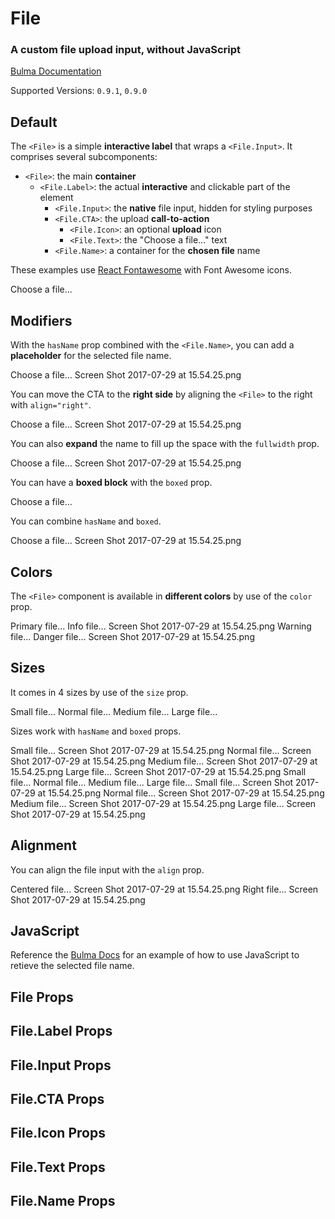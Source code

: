 


<Meta title="Form/File" component={File} />

# File

### A custom **file upload** input, without JavaScript

[Bulma Documentation](https://bulma.io/documentation/form/file/)

Supported Versions: `0.9.1`, `0.9.0`

## Default

The `<File>` is a simple **interactive label** that wraps a `<File.Input>`. It comprises several subcomponents:

- `<File>`: the main **container**
  - `<File.Label>`: the actual **interactive** and clickable part of the element
    - `<File.Input>`: the **native** file input, hidden for styling purposes
    - `<File.CTA>`: the upload **call-to-action**
      - `<File.Icon>`: an optional **upload** icon
      - `<File.Text>`: the "Choose a file…" text
    - `<File.Name>`: a container for the **chosen file** name

These examples use [React Fontawesome](https://github.com/FortAwesome/react-fontawesome) with Font Awesome icons.

<Canvas>
  <Story name="Default">
    <File>
      <File.Label>
        <File.Input name="resume" />
        <File.CTA>
          <File.Icon>
            <FontAwesomeIcon icon={faUpload} />
          </File.Icon>
          <File.Text>
            Choose a file...
          </File.Text>
        </File.CTA>
      </File.Label>
    </File>
  </Story>
</Canvas>

## Modifiers

With the `hasName` prop combined with the `<File.Name>`, you can add a **placeholder** for the selected file name.

<Canvas>
  <Story name="With name">
    <File hasName>
      <File.Label>
        <File.Input name="resume" />
        <File.CTA>
          <File.Icon>
            <FontAwesomeIcon icon={faUpload} />
          </File.Icon>
          <File.Text>
            Choose a file...
          </File.Text>
        </File.CTA>
        <File.Name>
          Screen Shot 2017-07-29 at 15.54.25.png
        </File.Name>
      </File.Label>
    </File>
  </Story>
</Canvas>

You can move the CTA to the **right side** by aligning the `<File>` to the right with `align="right"`.

<Canvas>
  <Story name="With CTA right">
    <File align="right" hasName>
      <File.Label>
        <File.Input name="resume" />
        <File.CTA>
          <File.Icon>
            <FontAwesomeIcon icon={faUpload} />
          </File.Icon>
          <File.Text>
            Choose a file...
          </File.Text>
        </File.CTA>
        <File.Name>
          Screen Shot 2017-07-29 at 15.54.25.png
        </File.Name>
      </File.Label>
    </File>
  </Story>
</Canvas>

You can also **expand** the name to fill up the space with the `fullwidth` prop.

<Canvas>
  <Story name="Fullwidth">
    <File hasName fullwidth>
      <File.Label>
        <File.Input name="resume" />
        <File.CTA>
          <File.Icon>
            <FontAwesomeIcon icon={faUpload} />
          </File.Icon>
          <File.Text>
            Choose a file...
          </File.Text>
        </File.CTA>
        <File.Name>
          Screen Shot 2017-07-29 at 15.54.25.png
        </File.Name>
      </File.Label>
    </File>
  </Story>
</Canvas>

You can have a **boxed block** with the `boxed` prop.

<Canvas>
  <Story name="Boxed">
    <File boxed>
      <File.Label>
        <File.Input name="resume" />
        <File.CTA>
          <File.Icon>
            <FontAwesomeIcon icon={faUpload} />
          </File.Icon>
          <File.Text>
            Choose a file...
          </File.Text>
        </File.CTA>
      </File.Label>
    </File>
  </Story>
</Canvas>

You can combine `hasName` and `boxed`.

<Canvas>
  <Story name="Boxed with name">
    <File hasName boxed>
      <File.Label>
        <File.Input name="resume" />
        <File.CTA>
          <File.Icon>
            <FontAwesomeIcon icon={faUpload} />
          </File.Icon>
          <File.Text>
            Choose a file...
          </File.Text>
        </File.CTA>
        <File.Name>
          Screen Shot 2017-07-29 at 15.54.25.png
        </File.Name>
      </File.Label>
    </File>
  </Story>
</Canvas>

## Colors

The `<File>` component is available in **different colors** by use of the `color` prop.

<Canvas>
  <Story name="Colors">
    <Field>
      <File color="primary">
        <File.Label>
          <File.Input name="resume" />
          <File.CTA>
            <File.Icon>
              <FontAwesomeIcon icon={faUpload} />
            </File.Icon>
            <File.Text>
              Primary file...
            </File.Text>
          </File.CTA>
        </File.Label>
      </File>
    </Field>
    <Field>
      <File color="info" hasName>
        <File.Label>
          <File.Input name="resume" />
          <File.CTA>
            <File.Icon>
              <FontAwesomeIcon icon={faUpload} />
            </File.Icon>
            <File.Text>
              Info file...
            </File.Text>
          </File.CTA>
          <File.Name>
            Screen Shot 2017-07-29 at 15.54.25.png
          </File.Name>
        </File.Label>
      </File>
    </Field>
    <Field>
      <File color="warning" boxed>
        <File.Label>
          <File.Input name="resume" />
          <File.CTA>
            <File.Icon>
              <FontAwesomeIcon icon={faCloudUploadAlt} />
            </File.Icon>
            <File.Text>
              Warning file...
            </File.Text>
          </File.CTA>
        </File.Label>
      </File>
    </Field>
    <Field>
      <File color="danger" boxed hasName>
        <File.Label>
          <File.Input name="resume" />
          <File.CTA>
            <File.Icon>
              <FontAwesomeIcon icon={faCloudUploadAlt} />
            </File.Icon>
            <File.Text>
              Danger file...
            </File.Text>
          </File.CTA>
          <File.Name>
            Screen Shot 2017-07-29 at 15.54.25.png
          </File.Name>
        </File.Label>
      </File>
    </Field>
  </Story>
</Canvas>

## Sizes

It comes in 4 sizes by use of the `size` prop.

<Canvas>
  <Story name="Sizes">
    <Field>
      <File size="small">
        <File.Label>
          <File.Input name="resume" />
          <File.CTA>
            <File.Icon>
              <FontAwesomeIcon icon={faUpload} />
            </File.Icon>
            <File.Text>
              Small file...
            </File.Text>
          </File.CTA>
        </File.Label>
      </File>
    </Field>
    <Field>
      <File>
        <File.Label>
          <File.Input name="resume" />
          <File.CTA>
            <File.Icon>
              <FontAwesomeIcon icon={faUpload} />
            </File.Icon>
            <File.Text>
              Normal file...
            </File.Text>
          </File.CTA>
        </File.Label>
      </File>
    </Field>
    <Field>
      <File size="medium">
        <File.Label>
          <File.Input name="resume" />
          <File.CTA>
            <File.Icon>
              <FontAwesomeIcon icon={faUpload} />
            </File.Icon>
            <File.Text>
              Medium file...
            </File.Text>
          </File.CTA>
        </File.Label>
      </File>
    </Field>
    <Field>
      <File size="large">
        <File.Label>
          <File.Input name="resume" />
          <File.CTA>
            <File.Icon>
              <FontAwesomeIcon icon={faUpload} />
            </File.Icon>
            <File.Text>
              Large file...
            </File.Text>
          </File.CTA>
        </File.Label>
      </File>
    </Field>
  </Story>
</Canvas>

Sizes work with `hasName` and `boxed` props.

<Canvas>
  <Story name="Sizes with name">
    <Field>
      <File size="small" hasName>
        <File.Label>
          <File.Input name="resume" />
          <File.CTA>
            <File.Icon>
              <FontAwesomeIcon icon={faUpload} />
            </File.Icon>
            <File.Text>
              Small file...
            </File.Text>
          </File.CTA>
          <File.Name>
            Screen Shot 2017-07-29 at 15.54.25.png
          </File.Name>
        </File.Label>
      </File>
    </Field>
    <Field>
      <File hasName>
        <File.Label>
          <File.Input name="resume" />
          <File.CTA>
            <File.Icon>
              <FontAwesomeIcon icon={faUpload} />
            </File.Icon>
            <File.Text>
              Normal file...
            </File.Text>
          </File.CTA>
          <File.Name>
            Screen Shot 2017-07-29 at 15.54.25.png
          </File.Name>
        </File.Label>
      </File>
    </Field>
    <Field>
      <File size="medium" hasName>
        <File.Label>
          <File.Input name="resume" />
          <File.CTA>
            <File.Icon>
              <FontAwesomeIcon icon={faUpload} />
            </File.Icon>
            <File.Text>
              Medium file...
            </File.Text>
          </File.CTA>
          <File.Name>
            Screen Shot 2017-07-29 at 15.54.25.png
          </File.Name>
        </File.Label>
      </File>
    </Field>
    <Field>
      <File size="large" hasName>
        <File.Label>
          <File.Input name="resume" />
          <File.CTA>
            <File.Icon>
              <FontAwesomeIcon icon={faUpload} />
            </File.Icon>
            <File.Text>
              Large file...
            </File.Text>
          </File.CTA>
          <File.Name>
            Screen Shot 2017-07-29 at 15.54.25.png
          </File.Name>
        </File.Label>
      </File>
    </Field>
  </Story>
</Canvas>

<Canvas>
  <Story name="Boxed sizes">
    <Field>
      <File size="small" boxed>
        <File.Label>
          <File.Input name="resume" />
          <File.CTA>
            <File.Icon>
              <FontAwesomeIcon icon={faUpload} />
            </File.Icon>
            <File.Text>
              Small file...
            </File.Text>
          </File.CTA>
        </File.Label>
      </File>
    </Field>
    <Field>
      <File boxed>
        <File.Label>
          <File.Input name="resume" />
          <File.CTA>
            <File.Icon>
              <FontAwesomeIcon icon={faUpload} />
            </File.Icon>
            <File.Text>
              Normal file...
            </File.Text>
          </File.CTA>
        </File.Label>
      </File>
    </Field>
    <Field>
      <File size="medium" boxed>
        <File.Label>
          <File.Input name="resume" />
          <File.CTA>
            <File.Icon>
              <FontAwesomeIcon icon={faUpload} />
            </File.Icon>
            <File.Text>
              Medium file...
            </File.Text>
          </File.CTA>
        </File.Label>
      </File>
    </Field>
    <Field>
      <File size="large" boxed>
        <File.Label>
          <File.Input name="resume" />
          <File.CTA>
            <File.Icon>
              <FontAwesomeIcon icon={faUpload} />
            </File.Icon>
            <File.Text>
              Large file...
            </File.Text>
          </File.CTA>
        </File.Label>
      </File>
    </Field>
  </Story>
</Canvas>

<Canvas>
  <Story name="Boxed sizes with name">
    <Field>
      <File size="small" boxed hasName>
        <File.Label>
          <File.Input name="resume" />
          <File.CTA>
            <File.Icon>
              <FontAwesomeIcon icon={faUpload} />
            </File.Icon>
            <File.Text>
              Small file...
            </File.Text>
          </File.CTA>
          <File.Name>
            Screen Shot 2017-07-29 at 15.54.25.png
          </File.Name>
        </File.Label>
      </File>
    </Field>
    <Field>
      <File boxed hasName>
        <File.Label>
          <File.Input name="resume" />
          <File.CTA>
            <File.Icon>
              <FontAwesomeIcon icon={faUpload} />
            </File.Icon>
            <File.Text>
              Normal file...
            </File.Text>
          </File.CTA>
          <File.Name>
            Screen Shot 2017-07-29 at 15.54.25.png
          </File.Name>
        </File.Label>
      </File>
    </Field>
    <Field>
      <File size="medium" boxed hasName>
        <File.Label>
          <File.Input name="resume" />
          <File.CTA>
            <File.Icon>
              <FontAwesomeIcon icon={faUpload} />
            </File.Icon>
            <File.Text>
              Medium file...
            </File.Text>
          </File.CTA>
          <File.Name>
            Screen Shot 2017-07-29 at 15.54.25.png
          </File.Name>
        </File.Label>
      </File>
    </Field>
    <Field>
      <File size="large" boxed hasName>
        <File.Label>
          <File.Input name="resume" />
          <File.CTA>
            <File.Icon>
              <FontAwesomeIcon icon={faUpload} />
            </File.Icon>
            <File.Text>
              Large file...
            </File.Text>
          </File.CTA>
          <File.Name>
            Screen Shot 2017-07-29 at 15.54.25.png
          </File.Name>
        </File.Label>
      </File>
    </Field>
  </Story>
</Canvas>

## Alignment

You can align the file input with the `align` prop.

<Canvas>
  <Story name="Alignment">
    <Field>
      <File align="center" color="success" boxed hasName>
        <File.Label>
          <File.Input name="resume" />
          <File.CTA>
            <File.Icon>
              <FontAwesomeIcon icon={faUpload} />
            </File.Icon>
            <File.Text>
              Centered file...
            </File.Text>
          </File.CTA>
          <File.Name>
            Screen Shot 2017-07-29 at 15.54.25.png
          </File.Name>
        </File.Label>
      </File>
    </Field>
    <Field>
      <File align="right" color="info" hasName>
        <File.Label>
          <File.Input name="resume" />
          <File.CTA>
            <File.Icon>
              <FontAwesomeIcon icon={faUpload} />
            </File.Icon>
            <File.Text>
              Right file...
            </File.Text>
          </File.CTA>
          <File.Name>
            Screen Shot 2017-07-29 at 15.54.25.png
          </File.Name>
        </File.Label>
      </File>
    </Field>
  </Story>
</Canvas>

## JavaScript

Reference the [Bulma Docs](https://bulma.io/documentation/form/file/#javascript) for an example of how to use JavaScript to retieve the selected file name.

## File Props

<ArgsTable of={File} />

## File.Label Props

<ArgsTable of={File.Label} />

## File.Input Props

<ArgsTable of={File.Input} />

## File.CTA Props

<ArgsTable of={File.CTA} />

## File.Icon Props

<ArgsTable of={File.Icon} />

## File.Text Props

<ArgsTable of={File.Text} />

## File.Name Props

<ArgsTable of={File.Name} />
